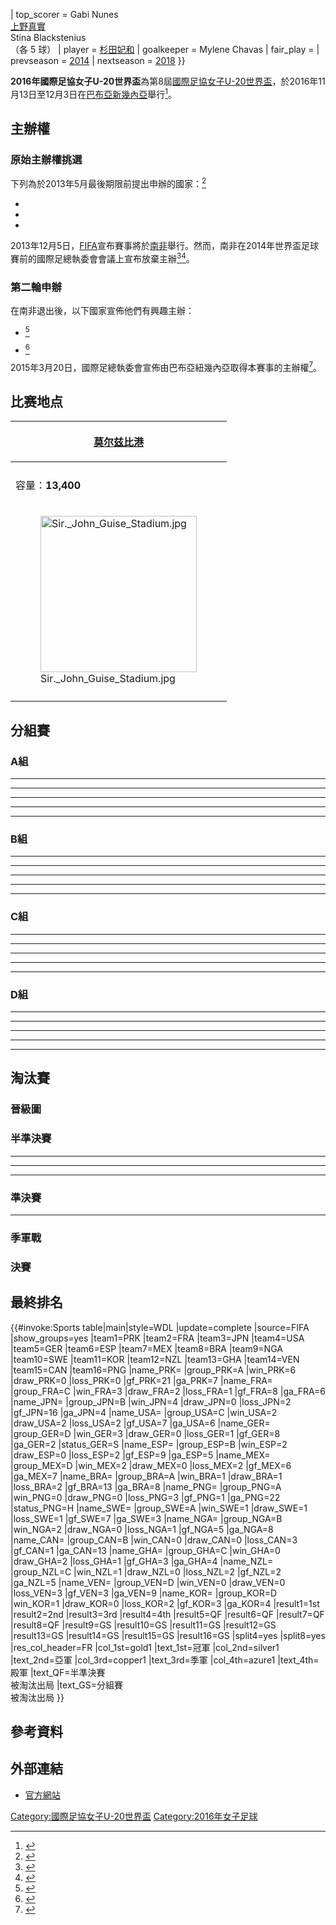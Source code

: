 {{Infobox 國際足球賽事賽季
| tourney_name          = 國際足協女子U-20世界盃
| year                  = 2016年
| other_titles          = 2016 FIFA U-20 Women's World Cup
| image                 = 2016 FIFA U-20 Women's World Cup.svg
| size                  = 200px
| caption               = 
| edition               = 8
| country               = 巴布亞新幾內亞
| defending_champ_other = {{fbwu|20|GER}}
| dates                 = 11月13日–12月3日
| num_teams             = 16 隊
| confederations        = 6
| venues                = 4
| cities                = 1
| champion_other        = {{fbwu|20|PRK}}
| count                 = 2
| second_other          = {{fbwu|20|FRA}}
| third_other           = {{fbwu|20|JPN}}
| fourth_other          = {{fbwu|20|USA}}
| matches               = 32
| goals                 = 113
| attendance            = {{#expr:4944 + 1187 + 12547 + 1651 + 2033 + 1858 + 2877 + 4511 + 3906 + 858 + 9123 + 1748 + 808 + 2685 + 2399 + 6108 + 5449 + 2032 + 9231 + 3553 + 995 + 3076 + 7218 + 2076 + 3740 + 9732 + 4245 + 9314 + 5037 + 11313 + 8093 + 14752}}
| top_scorer            = {{flagicon|BRA}} Gabi Nunes<br /> {{flagicon|JPN}} [[上野真實|上野真實]]<br /> {{flagicon|SWE}} Stina Blackstenius<br />（各 5 球）
| player                = {{flagicon|JPN}} [[杉田妃和|杉田妃和]]
| goalkeeper            = {{flagicon|FRA}} Mylene Chavas
| fair_play             = {{fbwu|20|JPN}}
| prevseason            = [[2014年國際足協女子U-20世界盃|2014]]
| nextseason            = [[2018年國際足協女子U-20世界盃|2018]]
}}

'''2016年國際足協女子U-20世界盃'''為第8屆[[國際足協女子U-20世界盃|國際足協女子U-20世界盃]]，於2016年11月13日至12月3日在[[巴布亞新幾內亞|巴布亞新幾內亞]]舉行<ref>{{cite web|url=http://resources.fifa.com/mm/document/affederation/administration/02/73/25/35/circularno.1510-fifau-20andu-17womensworldcupsin2016_neutral.pdf|title=Circular #1510 - FIFA U-20 and U-17 Women's World Cups in 2016|publisher=FIFA|date=11 November 2015|accessdate=2016-11-25|archive-date=2016-03-04|archive-url=https://web.archive.org/web/20160304130222/http://resources.fifa.com/mm/document/affederation/administration/02/73/25/35/circularno.1510-fifau-20andu-17womensworldcupsin2016_neutral.pdf|dead-url=yes}}</ref>。

==主辦權==
=== 原始主辦權挑選 ===
下列為於2013年5月最後期限前提出申辦的國家：<ref>{{cite web|url=http://www.fifa.com/aboutfifa/organisation/bodies/congress/news/newsid=2085775/index.html|title=FIFA Executive Committee fully backs resolution on the fight against racism and discrimination|publisher=FIFA.com|date=28 May 2013|accessdate=2014-06-17|archive-date=2014-07-12|archive-url=https://web.archive.org/web/20140712141515/http://www.fifa.com/aboutfifa/organisation/bodies/congress/news/newsid=2085775/index.html|dead-url=no}}</ref>
*{{flag|Norway}}
*{{flag|Republic of Ireland}}
*{{flag|South Africa}}

2013年12月5日，[[FIFA|FIFA]]宣布賽事將於[[南非|南非]]舉行。然而，南非在2014年世界盃足球賽前的國際足總執委會會議上宣布放棄主辦<ref name="South Africa">{{cite web |url=http://www.fifa.com/aboutfifa/organisation/bodies/congress/news/newsid=2355983/index.html |title=Executive fully backs Brazil to host a great 2014 FIFA World Cup |publisher=FIFA.com |date=7 June 2014 |accessdate=9 June 2014 |archive-date=2014-06-17 |archive-url=https://web.archive.org/web/20140617202244/http://www.fifa.com/aboutfifa/organisation/bodies/congress/news/newsid=2355983/index.html |dead-url=no }}</ref><ref>{{cite web |url=http://keirradnedge.com/2014/06/08/south-africa-quits-as-u-20-womens-world-cup-host-after-only-seven-months/ |title=South Africa quits as U-20 Women’s World Cup host after only seven months |publisher=keirradnedge |date=8 June 2014 |accessdate=9 June 2014 |archive-date=2014-06-13 |archive-url=https://web.archive.org/web/20140613044911/http://keirradnedge.com/2014/06/08/south-africa-quits-as-u-20-womens-world-cup-host-after-only-seven-months/ |dead-url=no }}</ref>。

===第二輪申辦===
在南非退出後，以下國家宣佈他們有興趣主辦：
*{{flag|Papua New Guinea}}<ref>{{cite web |url=http://www.pngfootball.com.pg/tabid/1386/Article/53fd32eb-a69a-434e-a47a-b8409bf95959/language/en-US/Default.aspx |title=PNGFA bid for U-20 World Cup |publisher=[[Papua_New_Guinea_Football_Association|Papua New Guinea Football Association]] |date=20 October 2014 |deadurl=yes |archiveurl=https://web.archive.org/web/20150725231518/http://www.pngfootball.com.pg/tabid/1386/Article/53fd32eb-a69a-434e-a47a-b8409bf95959/language/en-US/Default.aspx |archivedate=2015年7月25日 |accessdate=2016年11月25日 }}</ref>
*{{flag|Sweden}}<ref>{{cite web|url=http://corren.se/sport/fotboll/linkoping-kan-fa-vm-7483057.aspx|title=Linköping kan få VM|publisher=Corren.se|date=5 November 2014|access-date=2016-11-25|archive-url=https://web.archive.org/web/20160303171836/http://corren.se/sport/fotboll/linkoping-kan-fa-vm-7483057.aspx|archive-date=2016-03-03|dead-url=yes}}</ref>

2015年3月20日，國際足總執委會宣佈由巴布亞紐幾內亞取得本賽事的主辦權<ref name="fifa decision">{{cite web|url=http://www.fifa.com/worldcup/qatar2022/news/y=2015/m=3/news=2022-fifa-world-cup-to-be-played-in-november-december-2568172.html|title=2022 FIFA World Cup to be played in November/December|publisher=FIFA.com|date=20 March 2015|accessdate=2016-11-25|archive-date=2018-09-10|archive-url=https://web.archive.org/web/20180910205808/https://www.fifa.com/worldcup/qatar2022/news/y=2015/m=3/news=2022-fifa-world-cup-to-be-played-in-november-december-2568172.html|dead-url=no}}</ref>。

==比赛地点==
<center>
{| class="wikitable" style="text-align:center;"
|-
! colspan=4|[[莫尔兹比港|莫尔兹比港]]
|-
| {{tsl|en|Sir John Guise Stadium|约翰·爵士体育馆}}
| {{tsl|en|National Football Stadium|国家体育馆}}
| {{tsl|en|PNG Football Stadium|PNG足球场}}
| {{tsl|en|Bava Park|巴瓦公园}}
|-
| 容量：'''13,400'''
| 容量：'''14,800'''
| 容量：'''14,800'''
| 容量：'''5,000'''
|-
| [[File:Sir._John_Guise_Stadium.jpg|250px]]
| 
|
| 
|-
!rowspan=1 colspan=5|{{Location map+|Papua New Guinea |width=350|float=center|caption|places={{location map~ |Papua New Guinea |lat=-9.478888 |long=147.149444 |label=[[莫尔兹比港|莫尔兹比港]]|position=left}}}}
|}
</center>

== 分組賽 ==
=== A組 ===
{{2016年國際足協女子U-20世界盃小組積分榜|A組}}

{{Football box
|date={{Start date|2016|11|13|df=y}}
|time=16:00
|team1={{fbwu-rt|20|SWE}}
|score=0 – 2
|team2={{fbwu|20|PRK}}
|report=https://www.fifa.com/u20womensworldcup/matches/round=275987/match=300353187/index.html
|goals1=
|goals2=Ri Hyang-sim {{goal|25}}<br />Kim So-hyang {{goal|48}}
|stadium=[[Sir_John_Guise_Stadium|Sir John Guise Stadium]], [[Port_Moresby|Port Moresby]]
|attendance=4,944
|referee=[[Melissa_Borjas|Melissa Borjas]]（{{nfa|HON}}）
}}
----
{{Football box
|date={{Start date|2016|11|13|df=y}}
|time=19:00
|team1={{fbwu-rt|20|PNG}}
|score=0 – 9
|team2={{fbwu|20|BRA}}
|report=https://www.fifa.com/u20womensworldcup/matches/round=275987/match=300353164/index.html
|goals1=
|goals2=Duda {{goal|6}}<br />[[Gabi_Nunes|Gabi Nunes]] {{goal|11||70}}<br />Brena {{goal|17||24|pen.}}<br />Yasmim {{goal|45+1||66}}<br />Katrine {{goal|45+3}}<br />Geyse {{goal|49}}
|stadium=[[Sir_John_Guise_Stadium|Sir John Guise Stadium]], [[Port_Moresby|Port Moresby]]
|attendance=12,547
|referee=[[Katalin_Kulcsár|Katalin Kulcsár]]（{{nfa|HUN}}）
}}
----
{{Football box
|date={{Start date|2016|11|16|df=y}}
|time=16:00
|team1={{fbwu-rt|20|PRK}}
|score=4 – 2
|team2={{fbwu|20|BRA}}
|report=https://www.fifa.com/u20womensworldcup/matches/round=275987/match=300353166/index.html
|goals1= U Sol-gyong {{goal|20}}<br />Ri Hyang-sim {{goal|35}}<br />Carla {{goal|40|o.g.}}<br/>Jon So-yon {{goal|45+6|pen.}}
|goals2= [[Gabi_Nunes|Gabi Nunes]] {{goal|29}}<br />Brena {{goal|51|pen.}}
|stadium=[[Sir_John_Guise_Stadium|Sir John Guise Stadium]], [[Port_Moresby|Port Moresby]]
|attendance=3,906
|referee=Riem Hussein（{{nfa|GER}}）
}}
----
{{Football box
|date={{Start date|2016|11|16|df=y}}
|time=19:00
|team1={{fbwu-rt|20|PNG}}
|score=0 – 6
|team2={{fbwu|20|SWE}}
|report=https://www.fifa.com/u20womensworldcup/matches/round=275987/match=300353175/index.html
|goals1=
|goals2=[[Stina_Blackstenius|Blackstenius]] {{goal|8||43||58||72}}<br />[[Johanna_Rytting_Kaneryd|Kaneryd]] {{goal|75}}<br />Anvegård {{goal|82}}
|stadium=[[Sir_John_Guise_Stadium|Sir John Guise Stadium]], [[Port_Moresby|Port Moresby]]
|attendance=9,123
|referee=Aye Thein（{{nfa|MYA}}）
}}
----
{{Football box
|date={{Start date|2016|11|20|df=y}}
|time=19:00
|team1={{fbwu-rt|20|PRK}}
|score=7 – 1
|team2={{fbwu|20|PNG}}
|report=https://www.fifa.com/u20womensworldcup/matches/round=275987/match=300353167/index.html
|goals1=Ri Un-sim {{goal|7}}<br />Kim So-hyang {{goal|37||45+4||53}}<br />[[Ju_Hyo-sim|Ju Hyo-sim]] {{goal|45+3}}<br />[[Wi_Jong-sim|Wi Jong-sim]] {{goal|65}}<br />Sung Hyang-sim {{goal|90+1}}
|goals2=Ageva {{goal|16}}
|stadium=[[Lloyd_Robson_Oval|National Football Stadium]], [[Port_Moresby|Port Moresby]]
|attendance=9,231
|referee=Yercinia Correa（{{nfa|VEN}}）
}}
----
{{Football box
|date={{Start date|2016|11|20|df=y}}
|time=19:00
|team1={{fbwu-rt|20|BRA}}
|score=1 – 1
|team2={{fbwu|20|SWE}}
|report=https://www.fifa.com/u20womensworldcup/matches/round=275987/match=300353168/index.html
|goals1=[[Gabi_Nunes|Gabi Nunes]] {{goal|31}}
|goals2=[[Stina_Blackstenius|Blackstenius]] {{goal|14}}
|stadium=[[PNG_Football_Stadium|PNG Football Stadium]], [[Port_Moresby|Port Moresby]]
|attendance=3,553
|referee=Qin Liang（{{nfa|CHN}}）
}}

=== B組 ===
{{2016年國際足協女子U-20世界盃小組積分榜|B組}}

{{Football box
|date={{Start date|2016|11|13|df=y}}
|time=16:00
|team1={{fbwu-rt|20|ESP}}
|score=5 – 0
|team2={{fbwu|20|CAN}}
|report=https://www.fifa.com/u20womensworldcup/matches/round=275987/match=300353162/index.html
|goals1=[[Mariona_Caldentey|Caldentey]] {{goal|2}}<br />[[Lucía_García|L. García]] {{goal|30||90+5}}<br />[[Aitana_Bonmatí|Bonmatí]] {{goal|58}}<br />[[Patricia_Guijarro|Guijarro]] {{goal|87}}
|goals2=
|stadium=[[Bava_Park|Bava Park]], [[Port_Moresby|Port Moresby]]
|attendance=1,187
|referee=Qin Liang（{{nfa|CHN}}）
}}
----
{{Football box
|date={{Start date|2016|11|13|df=y}}
|time=19:00
|team1={{fbwu-rt|20|JPN}}
|score=6 – 0
|team2={{fbwu|20|NGA}}
|report=https://www.fifa.com/u20womensworldcup/matches/round=275987/match=300353190/index.html
|goals1=[[Yuka_Momiki|Momiki]] {{goal|34||51||56}}<br />Ueno {{goal|37||62||82}}
|goals2=
|stadium=[[Bava_Park|Bava Park]], [[Port_Moresby|Port Moresby]]
|attendance=1,651
|referee=Quetzalli Alvarado（{{nfa|MEX}}）
}}
----
{{Football box
|date={{Start date|2016|11|16|df=y}}
|time=16:00
|team1={{fbwu-rt|20|ESP}}
|score=1 – 0
|team2={{fbwu|20|JPN}}
|report=https://www.fifa.com/u20womensworldcup/matches/round=275987/match=300353193/index.html
|goals1=[[Mariona_Caldentey|Caldentey]] {{goal|81|pen.}}
|goals2=
|stadium=[[Bava_Park|Bava Park]], [[Port_Moresby|Port Moresby]]
|attendance=858
|referee=Marianela Araya Cruz（{{nfa|CZE}}）
}}
----
{{Football box
|date={{Start date|2016|11|16|df=y}}
|time=19:00
|team1={{fbwu-rt|20|NGA}}
|score=3 – 1
|team2={{fbwu|20|CAN}}
|report=https://www.fifa.com/u20womensworldcup/matches/round=275987/match=300353169/index.html
|goals1=Uchendu {{goal|45+1|pen.}}<br />Bokiri {{goal|46}}<br />[[Chinwendu_Ihezuo|Ihezuo]] {{goal|73}}
|goals2=[[Gabrielle_Carle|Carle]] {{goal|15}}
|stadium=[[Bava_Park|Bava Park]], [[Port_Moresby|Port Moresby]]
|attendance=1,748
|referee=Sara Persson（{{nfa|SWE}}）
}}
----
{{Football box
|date={{Start date|2016|11|20|df=y}}
|time=16:00
|team1={{fbwu-rt|20|NGA}}
|score=2 – 1
|team2={{fbwu|20|ESP}}
|report=https://www.fifa.com/u20womensworldcup/matches/round=275987/match=300353163/index.html
|goals1=Onyebuchi {{goal|12}}<br />[[Chinwendu_Ihezuo|Ihezuo]] {{goal|72}}
|goals2=[[Alba_Redondo|Redondo]] {{goal|7}}
|stadium=[[PNG_Football_Stadium|PNG Football Stadium]], [[Port_Moresby|Port Moresby]]
|attendance=2,032
|referee=[[Melissa_Borjas|Melissa Borjas]]（{{nfa|HON}}）
}}
----
{{Football box
|date={{Start date|2016|11|20|df=y}}
|time=16:00
|team1={{fbwu-rt|20|CAN}}
|score=0 – 5
|team2={{fbwu|20|JPN}}
|report=https://www.fifa.com/u20womensworldcup/matches/round=275987/match=300353178/index.html
|goals1=
|goals2=Hasegawa {{goal|26||51}}<br />Ueno {{goal|42}}<br />Hayashi {{goal|47}}<br />[[Hina_Sugita|Sugita]] {{goal|73}}
|stadium=[[Lloyd_Robson_Oval|National Football Stadium]], [[Port_Moresby|Port Moresby]]
|attendance=5,449
|referee=Fatou Thioune（{{nfa|SEN}}）
}}

=== C組 ===
{{2016年國際足協女子U-20世界盃小組積分榜|C組}}

{{Football box
|date={{Start date|2016|11|14|df=y}}
|time=16:00
|team1={{fbwu-rt|20|FRA}}
|score=0 – 0
|team2={{fbwu|20|USA}}
|report=https://www.fifa.com/u20womensworldcup/matches/round=275987/match=300353191/index.html
|goals1=
|goals2=
|stadium=[[PNG_Football_Stadium|PNG Football Stadium]], [[Port_Moresby|Port Moresby]]
|attendance=2,033
|referee=Casey Reibelt（{{nfa|AUS}}）
}}
----
{{Football box
|date={{Start date|2016|11|14|df=y}}
|time=19:00
|team1={{fbwu-rt|20|GHA}}
|score=0 – 1
|team2={{fbwu|20|NZL}}
|report=https://www.fifa.com/u20womensworldcup/matches/round=275987/match=300353172/index.html
|goals1=
|goals2=Christensen {{goal|89}}
|stadium=[[PNG_Football_Stadium|PNG Football Stadium]], [[Port_Moresby|Port Moresby]]
|attendance=2,877
|referee=Monika Mularczyk（{{nfa|POL}}）
}}
----
{{Football box
|date={{Start date|2016|11|17|df=y}}
|time=16:00
|team1={{fbwu-rt|20|FRA}}
|score=2 – 2
|team2={{fbwu|20|GHA}}
|report=https://www.fifa.com/u20womensworldcup/matches/round=275987/match=300353181/index.html
|goals1=[[Delphine_Cascarino|Cascarino]] {{goal|30}}<br />Mateo {{goal|90+5}}
|goals2=Owusu-Ansah {{goal|44}}<br />Ayieyam {{goal|65}}
|stadium=[[PNG_Football_Stadium|PNG Football Stadium]], [[Port_Moresby|Port Moresby]]
|attendance=808
|referee=Quetzalli Alvarado（{{nfa|MEX}}）
}}
----
{{Football box
|date={{Start date|2016|11|17|df=y}}
|time=19:00
|team1={{fbwu-rt|20|NZL}}
|score=1 – 3
|team2={{fbwu|20|USA}}
|report=https://www.fifa.com/u20womensworldcup/matches/round=275987/match=300353188/index.html
|goals1=Coombes {{goal|76}}
|goals2=Sanchez {{goal|3}}<br />[[Mallory_Pugh|Pugh]] {{goal|8}}<br />Watt {{goal|82}}
|stadium=[[PNG_Football_Stadium|PNG Football Stadium]], [[Port_Moresby|Port Moresby]]
|attendance=2,399
|referee=[[Thérèse_Neguel|Thérèse Neguel]]（{{nfa|CMR}}）
}}
----
{{Football box
|date={{Start date|2016|11|21|df=y}}
|time=16:00
|team1={{fbwu-rt|20|NZL}}
|score=0 – 2
|team2={{fbwu|20|FRA}}
|report=https://www.fifa.com/u20womensworldcup/matches/round=275987/match=300353170/index.html
|goals1=
|goals2=[[Marie-Charlotte_Léger|Léger]] {{goal|17}}<br/>Mateo {{goal|47}}
|stadium=[[Bava_Park|Bava Park]], [[Port_Moresby|Port Moresby]]
|attendance=995
|referee=Silvia Reyes（{{nfa|PER}}）
}}
----
{{Football box
|date={{Start date|2016|11|21|df=y}}
|time=16:00
|team1={{fbwu-rt|20|USA}}
|score=1 – 1
|team2={{fbwu|20|GHA}}
|report=https://www.fifa.com/u20womensworldcup/matches/round=275987/match=300353165/index.html
|goals1=[[Mallory_Pugh|Pugh]] {{goal|22}}
|goals2=Murphy {{goal|20|o.g.}}
|stadium=[[Sir_John_Guise_Stadium|Sir John Guise Stadium]], [[Port_Moresby|Port Moresby]]
|attendance=3,076
|referee=Sara Persson（{{nfa|SWE}}）
}}

=== D組 ===
{{2016年國際足協女子U-20世界盃小組積分榜|D組}}

{{Football box
|date={{Start date|2016|11|14|df=y}}
|time=16:00
|team1={{fbwu-rt|20|GER}}
|score=3 – 1
|team2={{fbwu|20|VEN}}
|report=https://www.fifa.com/u20womensworldcup/matches/round=275987/match=300353171/index.html
|goals1=Gier {{goal|2||45}}<br />Schüller {{goal|51}}
|goals2=Speckmaier {{goal|26}}
|stadium=[[Lloyd_Robson_Oval|National Football Stadium]], [[Port_Moresby|Port Moresby]]
|attendance=1,858
|referee=[[Finau_Vulivuli|Finau Vulivuli]]（{{nfa|FIJ}}）
}}
----
{{Football box
|date={{Start date|2016|11|14|df=y}}
|time=19:00
|team1={{fbwu-rt|20|MEX}}
|score=2 – 0
|team2={{fbwu|20|KOR}}
|report=https://www.fifa.com/u20womensworldcup/matches/round=275987/match=300353183/index.html
|goals1=Crowther {{goal|56}}<br />Palacios {{goal|89}}
|goals2=
|stadium=[[Lloyd_Robson_Oval|National Football Stadium]], [[Port_Moresby|Port Moresby]]
|attendance=4,511
|referee=Jana Adámková（{{nfa|CZE}}）
}}
----
{{Football box
|date={{Start date|2016|11|17|df=y}}
|time=16:00
|team1={{fbwu-rt|20|GER}}
|score=3 – 0
|team2={{fbwu|20|MEX}}
|report=https://www.fifa.com/u20womensworldcup/matches/round=275987/match=300353192/index.html
|goals1=Sanders {{goal|48||85}}<br />Matheis {{goal|67}}
|goals2=
|stadium=[[Lloyd_Robson_Oval|National Football Stadium]], [[Port_Moresby|Port Moresby]]
|attendance=2,685
|referee=Silvia Reyes（{{nfa|PER}}）
}}
----
{{Football box
|date={{Start date|2016|11|17|df=y}}
|time=19:00
|team1={{fbwu-rt|20|KOR}}
|score=3 – 0
|team2={{fbwu|20|VEN}}
|report=https://www.fifa.com/u20womensworldcup/matches/round=275987/match=300353184/index.html
|goals1=N. Ye-ji {{goal|77|pen.}}<br />H. Chae-rin {{goal|80}}<br />K. Seong-mi {{goal|90}}
|goals2=
|stadium=[[Lloyd_Robson_Oval|National Football Stadium]], [[Port_Moresby|Port Moresby]]
|attendance=6,108
|referee=[[Katalin_Kulcsár|Katalin Kulcsár]]（{{nfa|HUN}}）
}}
----
{{Football box
|date={{Start date|2016|11|21|df=y}}
|time=19:00
|team1={{fbwu-rt|20|KOR}}
|score=0 – 2
|team2={{fbwu|20|GER}}
|report=https://www.fifa.com/u20womensworldcup/matches/round=275987/match=300353176/index.html
|goals1=
|goals2=Orschmann {{goal|13}}<br/>Sanders {{goal|25}}
|stadium=[[Sir_John_Guise_Stadium|Sir John Guise Stadium]], [[Port_Moresby|Port Moresby]]
|attendance=7,218
|referee=Marianela Araya Cruz（{{nfa|CRC}}）
}}
----
{{Football box
|date={{Start date|2016|11|21|df=y}}
|time=19:00
|team1={{fbwu-rt|20|VEN}}
|score=2 – 3
|team2={{fbwu|20|MEX}}
|report=https://www.fifa.com/u20womensworldcup/matches/round=275987/match=300353189/index.html
|goals1=[[Gabriela_García|García]] {{goal|55}}<br/>Moreno {{goal|83}}
|goals2=Palacios {{goal|4||10}}<br/>T. González {{goal|53}}
|stadium=[[Bava_Park|Bava Park]], [[Port_Moresby|Port Moresby]]
|attendance=2,076
|referee=Monika Mularczyk（{{nfa|POL}}）
}}

== 淘汰賽 ==
=== 晉級圖 ===
{{Round8-with third
<!--Date-Place|Team 1|Score 1|Team 2|Score 2-->
<!--半準決賽-->
|11月24日|{{fbwu|20|PRK}}{{aet}}|3|{{fbwu|20|ESP}}|2
|11月25日|{{fbwu|20|USA}}|2|{{fbwu|20|MEX}}|1
|11月24日|{{fbwu|20|JPN}}|3|{{fbwu|20|BRA}}|1
|11月25日|{{fbwu|20|GER}}|0|{{fbwu|20|FRA}}|1
<!--準決賽-->
|11月29日|{{fbwu|20|PRK}}{{aet}}|2|{{fbwu|20|USA}}|1
|11月29日|{{fbwu|20|JPN}}|1|{{fbwu|20|FRA}}{{aet}}|2
<!--決賽-->
|12月3日|{{fbwu|20|PRK}}|3|{{fbwu|20|FRA}}|1
<!--季軍戰-->
|12月3日|{{fbwu|20|USA}}|0|{{fbwu|20|JPN}}|1
}}

=== 半準決賽 ===
{{Football box
|date={{Start date|2016|11|24|df=y}}
|time=16:00
|team1={{fbwu-rt|20|PRK}}
|score=3 – 2
|aet=yes
|team2={{fbwu|20|ESP}}
|report=https://www.fifa.com/u20womensworldcup/matches/round=275999/match=300353182/index.html
|goals1=[[Ju_Hyo-sim|Ju Hyo-sim]] {{goal|18}}<br />Ri Hyang-sim {{goal|30}}<br />Kim Phyong-hwa {{goal|106}}
|goals2=[[Nahikari_García|N. García]] {{goal|38}}<br />[[Lucía_García|L. García]] {{goal|63}}
|stadium=[[Lloyd_Robson_Oval|National Football Stadium]], [[Port_Moresby|Port Moresby]]
|attendance=3,740
|referee=Casey Reibelt（{{nfa|AUS}}）
}}
----
{{Football box
|date={{Start date|2016|11|24|df=y}}
|time=19:30
|team1={{fbwu-rt|20|JPN}}
|score=3 – 1
|team2={{fbwu|20|BRA}}
|report=https://www.fifa.com/u20womensworldcup/matches/round=275999/match=300353185/index.html
|goals1=Moriya {{goal|45+2}}<br />Matsubara {{goal|50||68}}
|goals2=[[Gabi_Nunes|Gabi Nunes]] {{goal|90+1|pen.}}
|stadium=[[Lloyd_Robson_Oval|National Football Stadium]], [[Port_Moresby|Port Moresby]]
|attendance=9,732
|referee=Jana Adámková（{{nfa|CZE}}）
}}
----
{{Football box
|date={{Start date|2016|11|25|df=y}}
|time=16:00
|team1={{fbwu-rt|20|USA}}
|score=2 – 1
|team2={{fbwu|20|MEX}}
|report=https://www.fifa.com/u20womensworldcup/matches/round=275999/match=300353174/index.html
|goals1=Watt {{goal|81}}<br />Hedge {{goal|90+3}}
|goals2=[[Maria_Sánchez_(footballer)|Sánchez]] {{goal|66}}
|stadium=[[Sir_John_Guise_Stadium|Sir John Guise Stadium]], [[Port_Moresby|Port Moresby]]
|attendance=4,245
|referee=Riem Hussein（{{nfa|GER}}）
}}
----
{{Football box
|date={{Start date|2016|11|25|df=y}}
|time=19:30
|team1={{fbwu-rt|20|GER}}
|score=0 – 1
|team2={{fbwu|20|FRA}}
|report=https://www.fifa.com/u20womensworldcup/matches/round=275999/match=300353186/index.html
|goals1=
|goals2=[[Delphine_Cascarino|Cascarino]] {{goal|16}}
|stadium=[[Sir_John_Guise_Stadium|Sir John Guise Stadium]], [[Port_Moresby|Port Moresby]]
|attendance=9,314
|referee=Quetzalli Alvarado（{{nfa|MEX}}）
}}

=== 準決賽 ===
{{Football box
|date={{Start date|2016|11|29|df=y}}
|time=16:00
|team1={{fbwu-rt|20|PRK}}
|score=2 – 1
|aet=yes
|team2={{fbwu|20|USA}}
|report=https://www.fifa.com/u20womensworldcup/matches/round=276001/match=300353177/index.html
|goals1=Jon So-yon {{goal|50|pen.}}<br />Ri Hyang-sim {{goal|91}}
|goals2=Jacobs {{goal|89}}
|stadium=[[Sir_John_Guise_Stadium|Sir John Guise Stadium]], [[Port_Moresby|Port Moresby]]
|attendance=5,037
|referee=[[Katalin_Kulcsár|Katalin Kulcsár]]（{{nfa|HUN}}）
}}
----
{{Football box
|date={{Start date|2016|11|29|df=y}}
|time=19:30
|team1={{fbwu-rt|20|JPN}}
|score=1 – 2
|aet=yes
|team2={{fbwu|20|FRA}}
|report=https://www.fifa.com/u20womensworldcup/matches/round=276001/match=300353180/index.html
|goals1=[[Yuka_Momiki|Momiki]] {{goal|109|pen.}}
|goals2=Mateo {{goal|99}}<br />[[Juliane_Gathrat|Gathrat]] {{goal|101}}
|stadium=[[Sir_John_Guise_Stadium|Sir John Guise Stadium]], [[Port_Moresby|Port Moresby]]
|attendance=11,313
|referee=[[Melissa_Borjas|Melissa Borjas]]（{{nfa|HON}}）
}}

=== 季軍戰 ===
{{Football box
|date={{Start date|2016|12|3|df=y}}
|time=16:00
|team1={{fbwu-rt|20|USA}}
|score=0 – 1
|team2={{fbwu|20|JPN}}
|report=https://www.fifa.com/u20womensworldcup/matches/round=276003/match=300353179/index.html
|goals1=
|goals2=Ueno {{goal|87}}
|stadium=[[Lloyd_Robson_Oval|National Football Stadium]], [[Port_Moresby|Port Moresby]]
|attendance=8,093
|referee=Qin Liang（{{nfa|CHN}}）
}}

=== 決賽 ===
{{Football box
|date={{Start date|2016|12|3|df=y}}
|time=19:30
|team1={{fbwu-rt|20|PRK}}
|score=3 – 1
|team2={{fbwu|20|FRA}}
|report=https://www.fifa.com/u20womensworldcup/matches/round=276005/match=300353173/index.html
|goals1=[[Wi_Jong-sim|Wi Jong-sim]] {{goal|30}}<br />Kim Phyong-hwa {{goal|55}}<br />Jon So-yon {{goal|87|pen.}}
|goals2=[[Onema_Geyoro|Geyoro]] {{goal|17}}
|stadium=[[Lloyd_Robson_Oval|National Football Stadium]], [[Port_Moresby|Port Moresby]]
|attendance=14,752
|referee=Jana Adámková（{{nfa|CZE}}）
}}

==最終排名==
{{#invoke:Sports table|main|style=WDL
|update=complete |source=FIFA |show_groups=yes
|team1=PRK |team2=FRA |team3=JPN |team4=USA |team5=GER |team6=ESP |team7=MEX |team8=BRA |team9=NGA |team10=SWE |team11=KOR |team12=NZL |team13=GHA |team14=VEN |team15=CAN |team16=PNG
|name_PRK='''{{fbwu|20|PRK}}''' |group_PRK=A |win_PRK=6 |draw_PRK=0 |loss_PRK=0 |gf_PRK=21 |ga_PRK=7
|name_FRA={{fbwu|20|FRA}} |group_FRA=C |win_FRA=3 |draw_FRA=2 |loss_FRA=1 |gf_FRA=8 |ga_FRA=6
|name_JPN={{fbwu|20|JPN}} |group_JPN=B |win_JPN=4 |draw_JPN=0 |loss_JPN=2 |gf_JPN=16 |ga_JPN=4
|name_USA={{fbwu|20|USA}} |group_USA=C |win_USA=2 |draw_USA=2 |loss_USA=2 |gf_USA=7 |ga_USA=6
|name_GER={{fbwu|20|GER}} |group_GER=D |win_GER=3 |draw_GER=0 |loss_GER=1 |gf_GER=8 |ga_GER=2 |status_GER=S
|name_ESP={{fbwu|20|ESP}} |group_ESP=B |win_ESP=2 |draw_ESP=0 |loss_ESP=2 |gf_ESP=9 |ga_ESP=5
|name_MEX={{fbwu|20|MEX}} |group_MEX=D |win_MEX=2 |draw_MEX=0 |loss_MEX=2 |gf_MEX=6 |ga_MEX=7
|name_BRA={{fbwu|20|BRA}} |group_BRA=A |win_BRA=1 |draw_BRA=1 |loss_BRA=2 |gf_BRA=13 |ga_BRA=8
|name_PNG={{fbwu|20|PNG}} |group_PNG=A |win_PNG=0 |draw_PNG=0 |loss_PNG=3 |gf_PNG=1 |ga_PNG=22 |status_PNG=H
|name_SWE={{fbwu|20|SWE}} |group_SWE=A |win_SWE=1 |draw_SWE=1 |loss_SWE=1 |gf_SWE=7 |ga_SWE=3
|name_NGA={{fbwu|20|NGA}} |group_NGA=B |win_NGA=2 |draw_NGA=0 |loss_NGA=1 |gf_NGA=5 |ga_NGA=8
|name_CAN={{fbwu|20|CAN}} |group_CAN=B |win_CAN=0 |draw_CAN=0 |loss_CAN=3 |gf_CAN=1 |ga_CAN=13
|name_GHA={{fbwu|20|GHA}} |group_GHA=C |win_GHA=0 |draw_GHA=2 |loss_GHA=1 |gf_GHA=3 |ga_GHA=4
|name_NZL={{fbwu|20|NZL}} |group_NZL=C |win_NZL=1 |draw_NZL=0 |loss_NZL=2 |gf_NZL=2 |ga_NZL=5
|name_VEN={{fbwu|20|VEN}} |group_VEN=D |win_VEN=0 |draw_VEN=0 |loss_VEN=3 |gf_VEN=3 |ga_VEN=9
|name_KOR={{fbwu|20|KOR}} |group_KOR=D |win_KOR=1 |draw_KOR=0 |loss_KOR=2 |gf_KOR=3 |ga_KOR=4
|result1=1st |result2=2nd |result3=3rd |result4=4th |result5=QF |result6=QF |result7=QF |result8=QF |result9=GS |result10=GS |result11=GS |result12=GS |result13=GS |result14=GS |result15=GS |result16=GS
|split4=yes |split8=yes
|res_col_header=FR
|col_1st=gold1 |text_1st=冠軍
|col_2nd=silver1 |text_2nd=亞軍
|col_3rd=copper1 |text_3rd=季軍
|col_4th=azure1 |text_4th=殿軍
|text_QF=半準決賽<br>被淘汰出局
|text_GS=分組賽<br>被淘汰出局
}}

== 參考資料 ==
{{Reflist|3}}

== 外部連結 ==
*[http://www.fifa.com/u20womensworldcup/ 官方網站]{{Wayback|url=http://www.fifa.com/u20womensworldcup/ |date=20140530070939 }}

{{國際足協女子U-20世界盃}}

{{DEFAULTSORT:Fifa U-20 Women's World Cup 2016}}

[[Category:國際足協女子U-20世界盃|Category:國際足協女子U-20世界盃]]
[[Category:2016年女子足球|Category:2016年女子足球]]